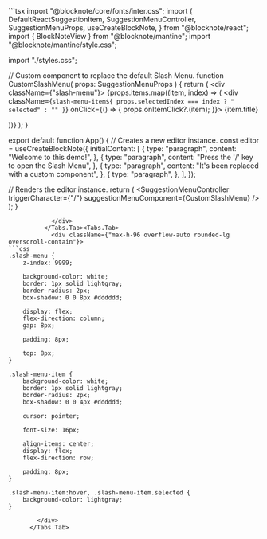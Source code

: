 
<ExampleBlock name="ui-components/suggestion-menus-slash-menu-component" path="examples/02-ui-components/07-suggestion-menus-slash-menu-component">
  <Tabs items={["App.tsx","styles.css"]}>
    <Tabs.Tab>
            <div className={"max-h-96 overflow-auto rounded-lg overscroll-contain"}>
```tsx 
import "@blocknote/core/fonts/inter.css";
import {
  DefaultReactSuggestionItem,
  SuggestionMenuController,
  SuggestionMenuProps,
  useCreateBlockNote,
} from "@blocknote/react";
import { BlockNoteView } from "@blocknote/mantine";
import "@blocknote/mantine/style.css";

import "./styles.css";

// Custom component to replace the default Slash Menu.
function CustomSlashMenu(
  props: SuggestionMenuProps<DefaultReactSuggestionItem>
) {
  return (
    <div className={"slash-menu"}>
      {props.items.map((item, index) => (
        <div
          className={`slash-menu-item${
            props.selectedIndex === index ? " selected" : ""
          }`}
          onClick={() => {
            props.onItemClick?.(item);
          }}>
          {item.title}
        </div>
      ))}
    </div>
  );
}

export default function App() {
  // Creates a new editor instance.
  const editor = useCreateBlockNote({
    initialContent: [
      {
        type: "paragraph",
        content: "Welcome to this demo!",
      },
      {
        type: "paragraph",
        content: "Press the '/' key to open the Slash Menu",
      },
      {
        type: "paragraph",
        content: "It's been replaced with a custom component",
      },
      {
        type: "paragraph",
      },
    ],
  });

  // Renders the editor instance.
  return (
    <BlockNoteView editor={editor} slashMenu={false}>
      <SuggestionMenuController
        triggerCharacter={"/"}
        suggestionMenuComponent={CustomSlashMenu}
      />
    </BlockNoteView>
  );
}

```
            </div>
          </Tabs.Tab><Tabs.Tab>
            <div className={"max-h-96 overflow-auto rounded-lg overscroll-contain"}>
```css 
.slash-menu {
    z-index: 9999;

    background-color: white;
    border: 1px solid lightgray;
    border-radius: 2px;
    box-shadow: 0 0 8px #dddddd;

    display: flex;
    flex-direction: column;
    gap: 8px;

    padding: 8px;

    top: 8px;
}

.slash-menu-item {
    background-color: white;
    border: 1px solid lightgray;
    border-radius: 2px;
    box-shadow: 0 0 4px #dddddd;

    cursor: pointer;

    font-size: 16px;

    align-items: center;
    display: flex;
    flex-direction: row;

    padding: 8px;
}

.slash-menu-item:hover, .slash-menu-item.selected {
    background-color: lightgray;
}
```
            </div>
          </Tabs.Tab>
  </Tabs>
</ExampleBlock>
